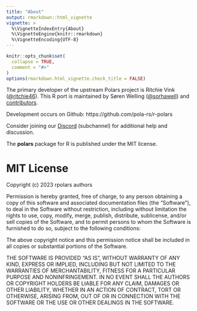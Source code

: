 ```yaml
---
title: "About"
output: rmarkdown::html_vignette
vignette: >
  %\VignetteIndexEntry{About}
  %\VignetteEngine{knitr::rmarkdown}
  %\VignetteEncoding{UTF-8}
---
```


```r
knitr::opts_chunk$set(
  collapse = TRUE,
  comment = "#>"
)
options(rmarkdown.html_vignette.check_title = FALSE)
```

The primary developer of the upstream Polars project is Ritchie Vink
([@ritchie46](https://github.com/ritchie46)). This R port is
maintained by Søren Welling
([@sorhawell](https://github.com/sorhawell)) and
[contributors](https://github.com/pola-rs/r-polars/graphs/contributors).

Development occurs on Github: https://github.com/pola-rs/r-polars

Consider joining our [Discord](https://discord.gg/4UfP5cfBE7)
(subchannel) for additional help and discussion.

The **polars** package for R is published under the MIT license.

# MIT License

Copyright (c) 2023 rpolars authors

Permission is hereby granted, free of charge, to any person obtaining a copy
of this software and associated documentation files (the "Software"), to deal
in the Software without restriction, including without limitation the rights
to use, copy, modify, merge, publish, distribute, sublicense, and/or sell
copies of the Software, and to permit persons to whom the Software is
furnished to do so, subject to the following conditions:

The above copyright notice and this permission notice shall be included in all
copies or substantial portions of the Software.

THE SOFTWARE IS PROVIDED "AS IS", WITHOUT WARRANTY OF ANY KIND, EXPRESS OR
IMPLIED, INCLUDING BUT NOT LIMITED TO THE WARRANTIES OF MERCHANTABILITY,
FITNESS FOR A PARTICULAR PURPOSE AND NONINFRINGEMENT. IN NO EVENT SHALL THE
AUTHORS OR COPYRIGHT HOLDERS BE LIABLE FOR ANY CLAIM, DAMAGES OR OTHER
LIABILITY, WHETHER IN AN ACTION OF CONTRACT, TORT OR OTHERWISE, ARISING FROM,
OUT OF OR IN CONNECTION WITH THE SOFTWARE OR THE USE OR OTHER DEALINGS IN THE
SOFTWARE.
